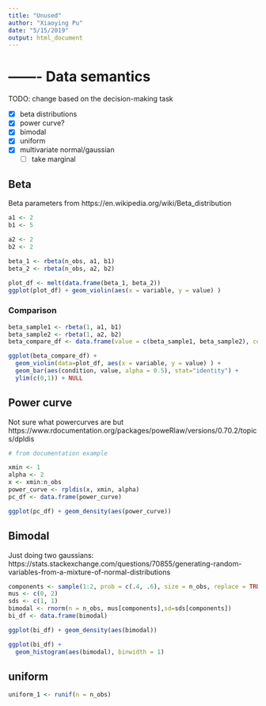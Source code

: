 ```yaml
---
title: "Unused"
author: "Xiaoying Pu"
date: "5/15/2019"
output: html_document
---
```




# ------- Data semantics

TODO: change based on the decision-making task



- [x] beta distributions
- [x] power curve?
- [x] bimodal
- [x] uniform
- [x] multivariate normal/gaussian
	- [ ] take marginal 


## Beta

Beta parameters from https://en.wikipedia.org/wiki/Beta_distribution

```r
a1 <- 2
b1 <- 5

a2 <- 2
b2 <- 2

beta_1 <- rbeta(n_obs, a1, b1)
beta_2 <- rbeta(n_obs, a2, b2)
```

```r
plot_df <- melt(data.frame(beta_1, beta_2))
ggplot(plot_df) + geom_violin(aes(x = variable, y = value) )
```

### Comparison

```r
beta_sample1 <- rbeta(1, a1, b1)
beta_sample2 <- rbeta(1, a2, b2)
beta_compare_df <- data.frame(value = c(beta_sample1, beta_sample2), condition=c("beta_1", "beta_2"))

ggplot(beta_compare_df) + 
  geom_violin(data=plot_df, aes(x = variable, y = value) ) + 
  geom_bar(aes(condition, value, alpha = 0.5), stat="identity") + 
  ylim(c(0,1)) + NULL

```


## Power curve

Not sure what powercurves are but https://www.rdocumentation.org/packages/poweRlaw/versions/0.70.2/topics/dpldis

```r
# from documentation example

xmin <- 1
alpha <- 2
x <- xmin:n_obs
power_curve <- rpldis(x, xmin, alpha)
pc_df <- data.frame(power_curve)

```


```r
ggplot(pc_df) + geom_density(aes(power_curve))
```




## Bimodal

Just doing two gaussians: https://stats.stackexchange.com/questions/70855/generating-random-variables-from-a-mixture-of-normal-distributions

```r
components <- sample(1:2, prob = c(.4, .6), size = n_obs, replace = TRUE)
mus <- c(0, 2) 
sds <- c(1, 1)
bimodal <- rnorm(n = n_obs, mus[components],sd=sds[components])
bi_df <- data.frame(bimodal)
```

```r
ggplot(bi_df) + geom_density(aes(bimodal))
```

```r
ggplot(bi_df) +
  geom_histogram(aes(bimodal), binwidth = 1)
```



## uniform

```r
uniform_1 <- runif(n = n_obs)
```




